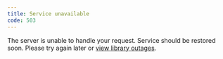 ```yaml
---
title: Service unavailable
code: 503
---
```


The server is unable to handle your request. Service should be restored soon. Please try again later or [view library outages](https://www.lib.umich.edu/outages).